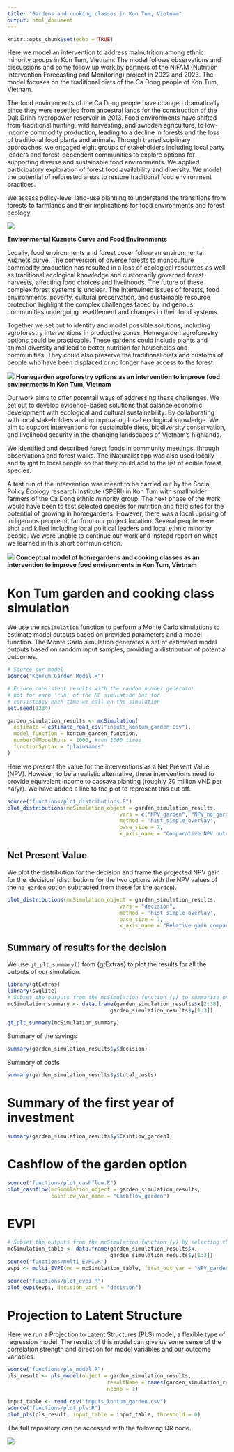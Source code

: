 ```yaml
---
title: "Gardens and cooking classes in Kon Tum, Vietnam"
output: html_document
---
```


```r
knitr::opts_chunk$set(echo = TRUE)

```

Here we model an intervention to address malnutrition among ethnic minority groups in Kon Tum, Vietnam. The model follows observations and discussions and some follow up work by partners of the NIFAM (Nutrition Intervention Forecasting and Monitoring) project in 2022 and 2023. The model focuses on the traditional diets of the Ca Dong people of Kon Tum, Vietnam. 

The food environments of the Ca Dong people have changed dramatically since they were resettled from ancestral lands for the construction of the Dak Drinh hydropower reservoir in 2013. Food environments have shifted from traditional hunting, wild harvesting, and swidden agriculture, to low-income commodity production, leading to a decline in forests and the loss of traditional food plants and animals. Through transdisciplinary approaches, we engaged eight groups of stakeholders including local party leaders and forest-dependent communities to explore options for supporting diverse and sustainable food environments. 
We applied participatory exploration of forest food availability and diversity. We model the potential of reforested areas to restore traditional food environment practices.

We assess policy-level land-use planning to understand the transitions from forests to farmlands and their implications for food environments and forest ecology. 

![](figures/kuznet.png)

**Environmental Kuznets Curve and Food Environments**

Locally, food environments and forest cover follow an environmental Kuznets curve. The conversion of diverse forests to monoculture commodity production has resulted in a loss of ecological resources as well as traditional ecological knowledge and customarily governed forest harvests, affecting food choices and livelihoods. The future of these complex forest systems is unclear. The intertwined issues of forests, food environments, poverty, cultural preservation, and sustainable resource protection highlight the complex challenges faced by indigenous communities undergoing resettlement and changes in their food systems. 

Together we set out to identify and model possible solutions, including agroforestry interventions in productive zones. Homegarden agroforestry options could be practicable. These gardens could include plants and animal diversity and lead to better nutrition for households and communities. They could also preserve the traditional diets and customs of people who have been displaced or no longer have access to the forest. 

![](figures/garden_model.png)
**Homegarden agroforestry options as an intervention to improve food environments in Kon Tum, Vietnam**

Our work aims to offer potentail ways of addressing these challenges. We set out to develop evidence-based solutions that balance economic development with ecological and cultural sustainability. By collaborating with local stakeholders and incorporating local ecological knowledge. We aim to support interventions for sustainable diets, biodiversity conservation, and livelihood security in the changing landscapes of Vietnam's highlands. 

We identified and described forest foods in community meetings, through observations and forest walks. The iNaturalist app was also used locally and taught to local people so that they could add to the list of edible forest species. 

A test run of the intervention was meant to be carried out by the Social Policy Ecology research Institute (SPERI) in Kon Tum with smallholder farmers of the Ca Dong ethnic minority group. The next phase of the work would have been to test selected species for nutrition and field sites for the potential of growing in homegardens. However, there was a local uprising of indigenous people nit far from our project location. Several people were shot and killed including local political leaders and local ethnic minority people. We were unable to continue our work and instead report on what we learned in this short communication. 

![](figures/outline.png)
**Conceptual model of homegardens and cooking classes as an intervention to improve food environments in Kon Tum, Vietnam**

# Kon Tum garden and cooking class simulation

We use the `mcSimulation` function to perform a Monte Carlo simulations to estimate model outputs based on provided parameters and a model function. The Monte Carlo simulation generates a set of estimated model outputs based on random input samples, providing a distribution of potential outcomes.


```r
# Source our model
source("KonTum_Garden_Model.R")

# Ensure consistent results with the random number generator
# not for each 'run' of the MC simulation but for 
# consistency each time we call on the simulation 
set.seed(1234) 

garden_simulation_results <- mcSimulation(
  estimate = estimate_read_csv("inputs_kontum_garden.csv"),
  model_function = kontum_garden_function,
  numberOfModelRuns = 1000, #run 1000 times
  functionSyntax = "plainNames"
)
```

Here we present the value for the interventions as a Net Present Value (NPV). However, to be a realistic alternative, these interventions need to provide equivalent income to cassava planting (roughly 20 million VND per ha/yr). We have added a line to the plot to represent this cut off. 

```r
source("functions/plot_distributions.R")
plot_distributions(mcSimulation_object = garden_simulation_results, 
                                    vars = c("NPV_garden", "NPV_no_garden"),
                                    method = 'hist_simple_overlay', 
                                    base_size = 7, 
                                    x_axis_name = "Comparative NPV outcomes") + geom_vline(xintercept = 90)
```

## Net Present Value

We plot the distribution for the decision and frame the projected NPV gain for the 'decision' (distributions for the two options with the NPV values of the `no garden` option subtracted from those for the `garden`). 

```r
plot_distributions(mcSimulation_object = garden_simulation_results, 
                                    vars = "decision",
                                    method = 'hist_simple_overlay', 
                                    base_size = 7,  
                                    x_axis_name = "Relative gain compared to no garden") + geom_vline(xintercept = 90)

```

## Summary of results for the decision

We use `gt_plt_summary()` from {gtExtras} to plot the results for all the outputs of our simulation. 

```r
library(gtExtras)
library(svglite)
# Subset the outputs from the mcSimulation function (y) to summarize only on the variables that we want.
mcSimulation_summary <- data.frame(garden_simulation_results$x[2:38], 
                                 garden_simulation_results$y[1:3])

gt_plt_summary(mcSimulation_summary) 
```

Summary of the savings

```r
summary(garden_simulation_results$y$decision)
```

Summary of costs

```r
summary(garden_simulation_results$y$total_costs)
```

# Summary of the first year of investment

```r
summary(garden_simulation_results$y$Cashflow_garden1)
```

# Cashflow of the garden option

```r
source("functions/plot_cashflow.R")
plot_cashflow(mcSimulation_object = garden_simulation_results, 
              cashflow_var_name = "Cashflow_garden")
```

# EVPI

```r
# Subset the outputs from the mcSimulation function (y) by selecting the correct variables be sure to run the multi_EVPI only on the variables that the we want.
mcSimulation_table <- data.frame(garden_simulation_results$x, 
                                 garden_simulation_results$y[1:3])
source("functions/multi_EVPI.R")
evpi <- multi_EVPI(mc = mcSimulation_table, first_out_var = "NPV_garden")

source("functions/plot_evpi.R")
plot_evpi(evpi, decision_vars = "decision")
```

# Projection to Latent Structure

Here we run a Projection to Latent Structures (PLS) model, a flexible type of regression model. The results of this model can give us some sense of the correlation strength and direction for model variables and our outcome variables.

```r
source("functions/pls_model.R")
pls_result <- pls_model(object = garden_simulation_results,
                                resultName = names(garden_simulation_results$y)[1], 
                                ncomp = 1)

input_table <- read.csv("inputs_kontum_garden.csv")
source("functions/plot_pls.R")
plot_pls(pls_result, input_table = input_table, threshold = 0)
```

The full repository can be accessed with the following QR code.

![](figures/KonTum_garden_git.png)